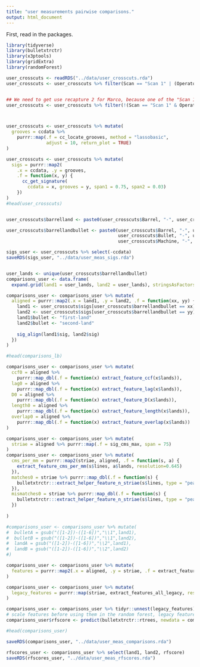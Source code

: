 ```yaml
---
title: "user measurements pairwise comparisons."
output: html_document
---
```



First, read in the packages.  

```r
library(tidyverse)
library(bulletxtrctr)
library(x3ptools)
library(gridExtra)
library(randomForest)
```


```r
user_crosscuts <- readRDS("../data/user_crosscuts.rda")
user_crosscuts <- user_crosscuts %>% filter(Scan == "Scan 1" | (Operator == "Marco" & Scan == "Scan 2")) %>% filter(Round != "Round 0") 


## We need to get use recapture 2 for Marco, because one of the "Scan 1" files is missing.  
user_crosscuts <- user_crosscuts %>% filter(!(Scan == "Scan 1" & Operator == "Marco"))



user_crosscuts <- user_crosscuts %>% mutate(
  grooves = ccdata %>% 
    purrr::map(.f = cc_locate_grooves, method = "lassobasic", 
               adjust = 10, return_plot = TRUE)
)
```



```r
user_crosscuts <- user_crosscuts %>% mutate(
  sigs = purrr::map2(
    .x = ccdata, .y = grooves, 
    .f = function(x, y) {
      cc_get_signature(
        ccdata = x, grooves = y, span1 = 0.75, span2 = 0.03)
    })
)
#head(user_crosscuts)


user_crosscuts$barrelland <- paste0(user_crosscuts$Barrel, "-", user_crosscuts$Land)

user_crosscuts$barrellandbullet <- paste0(user_crosscuts$Barrel, "-", user_crosscuts$Land, "-", 
                                          user_crosscuts$Bullet, "-", user_crosscuts$Operator, "-", 
                                          user_crosscuts$Machine, "-", user_crosscuts$Round)

sigs_user <- user_crosscuts %>% select(-ccdata)
saveRDS(sigs_user, "../data/user_meas_sigs.rda")


user_lands <- unique(user_crosscuts$barrellandbullet)
comparisons_user <- data.frame(
  expand.grid(land1 = user_lands, land2 = user_lands), stringsAsFactors = FALSE)

comparisons_user <- comparisons_user %>% mutate(
  aligned = purrr::map2(.x = land1, .y = land2, .f = function(xx, yy) {
    land1 <- user_crosscuts$sigs[user_crosscuts$barrellandbullet == xx][[1]]
    land2 <- user_crosscuts$sigs[user_crosscuts$barrellandbullet == yy][[1]]
    land1$bullet <- "first-land"
    land2$bullet <- "second-land"
    
    sig_align(land1$sig, land2$sig)
  })
)

#head(comparisons_lb)

comparisons_user <- comparisons_user %>% mutate(
  ccf0 = aligned %>% 
    purrr::map_dbl(.f = function(x) extract_feature_ccf(x$lands)),
  lag0 = aligned %>% 
    purrr::map_dbl(.f = function(x) extract_feature_lag(x$lands)),
  D0 = aligned %>% 
    purrr::map_dbl(.f = function(x) extract_feature_D(x$lands)),
  length0 = aligned %>% 
    purrr::map_dbl(.f = function(x) extract_feature_length(x$lands)),
  overlap0 = aligned %>% 
    purrr::map_dbl(.f = function(x) extract_feature_overlap(x$lands))
)

comparisons_user <- comparisons_user %>% mutate(
  striae = aligned %>% purrr::map(.f = sig_cms_max, span = 75) 
)
comparisons_user <- comparisons_user %>% mutate(
  cms_per_mm = purrr::map2(striae, aligned, .f = function(s, a) {
    extract_feature_cms_per_mm(s$lines, a$lands, resolution=0.645)
  }),
  matches0 = striae %>% purrr::map_dbl(.f = function(s) {
    bulletxtrctr:::extract_helper_feature_n_striae(s$lines, type = "peak", match = TRUE)
  }),
  mismatches0 = striae %>% purrr::map_dbl(.f = function(s) {
    bulletxtrctr:::extract_helper_feature_n_striae(s$lines, type = "peak", match = FALSE)
  })
  
)

#comparisons_user <- comparisons_user %>% mutate(
#  bulletA = gsub("([1-2])-([1-6])","\\1",land1),
#  bulletB = gsub("([1-2])-([1-6])","\\1",land2),
#  landA = gsub("([1-2])-([1-6])","\\2",land1),
#  landB = gsub("([1-2])-([1-6])","\\2",land2)
#)

comparisons_user <- comparisons_user %>% mutate(
  features = purrr::map2(.x = aligned, .y = striae, .f = extract_features_all, resolution = 0.645)
)

comparisons_user <- comparisons_user %>% mutate(
  legacy_features = purrr::map(striae, extract_features_all_legacy, resolution = 0.645)
)

comparisons_user <- comparisons_user %>% tidyr::unnest(legacy_features) 
# scale features before using them in the random forest, legacy features can be used out of the box
comparisons_user$rfscore <- predict(bulletxtrctr::rtrees, newdata = comparisons_user, type = "prob")[,2]

#head(comparisons_user)

saveRDS(comparisons_user, "../data/user_meas_comparisons.rda")

rfscores_user <- comparisons_user %>% select(land1, land2, rfscore)
saveRDS(rfscores_user, "../data/user_meas_rfscores.rda")


```